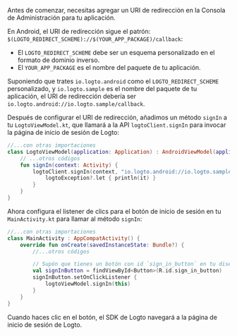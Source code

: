 

Antes de comenzar, necesitas agregar un URI de redirección en la Consola de Administración para tu aplicación.

En Android, el URI de redirección sigue el patrón: `$(LOGTO_REDIRECT_SCHEME)://$(YOUR_APP_PACKAGE)/callback`:

- El `LOGTO_REDIRECT_SCHEME` debe ser un esquema personalizado en el formato de dominio inverso.
- El `YOUR_APP_PACKAGE` es el nombre del paquete de tu aplicación.

Suponiendo que trates `io.logto.android` como el `LOGTO_REDIRECT_SCHEME` personalizado, y `io.logto.sample` es el nombre del paquete de tu aplicación, el URI de redirección debería ser `io.logto.android://io.logto.sample/callback`.

<ConfigureRedirectUri
  figureSrc={redirectUriFigure}
  redirectUri="io.logto.android://io.logto.sample/callback"
/>

Después de configurar el URI de redirección, añadimos un método `signIn` a tu `LogtoViewModel.kt`, que llamará a la API `logtoClient.signIn` para invocar la página de inicio de sesión de Logto:

```kotlin
//...con otras importaciones
class LogtoViewModel(application: Application) : AndroidViewModel(application) {
    // ...otros códigos
    fun signIn(context: Activity) {
        logtoClient.signIn(context, "io.logto.android://io.logto.sample/callback") { logtoException ->
            logtoException?.let { println(it) }
        }
    }
}
```

Ahora configura el listener de clics para el botón de inicio de sesión en tu `MainActivity.kt` para llamar al método `signIn`:

```kotlin
//...con otras importaciones
class MainActivity : AppCompatActivity() {
    override fun onCreate(savedInstanceState: Bundle?) {
        //...otros códigos

        // Supón que tienes un botón con id `sign_in_button` en tu diseño
        val signInButton = findViewById<Button>(R.id.sign_in_button)
        signInButton.setOnClickListener {
            logtoViewModel.signIn(this)
        }
    }
}
```

Cuando haces clic en el botón, el SDK de Logto navegará a la página de inicio de sesión de Logto.
